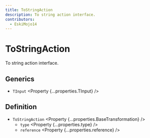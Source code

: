 ```yaml
---
title: ToStringAction
description: To string action interface.
contributors:
  - EskiMojo14
---
```



# ToStringAction

To string action interface.

## Generics

- `TInput` <Property {...properties.TInput} />

## Definition

- `ToStringAction` <Property {...properties.BaseTransformation} />
  - `type` <Property {...properties.type} />
  - `reference` <Property {...properties.reference} />
